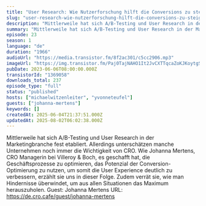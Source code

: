 ```yaml
---
title: "User Research: Wie Nutzerforschung hilft die Conversions zu steigern"
slug: "user-research-wie-nutzerforschung-hilft-die-conversions-zu-steigern"
description: "Mittlerweile hat sich A/B-Testing und User Research in der Marketingbranche fest etabliert. Allerdings unterschätzen manche Unternehmen noch immer die Wichtigkeit von CRO. Wie Johanna Mertens, CRO Managerin bei Villeroy & Boch, es geschafft hat, die Geschäftsprozesse zu optimieren, das Potenzial der Conversion-Optimierung zu nutzen, um somit die User Experience deutlich zu verbessern, erzählt sie uns in dieser Folge. Zudem verrät sie, wie man Hindernisse überwindet, um aus allen Situationen das Maximum herauszuholen. Guest: Johanna Mertens URL: https://de.cro.cafe/guest/johanna-mertens"
summary: "Mittlerweile hat sich A/B-Testing und User Research in der Marketingbranche fest etabliert. Allerdings unterschätzen manche Unternehmen noch immer die Wichtigkeit von CRO. Wie Johanna Mertens, CRO Managerin bei Villeroy & Boch, es geschafft hat, die Geschäftsprozesse zu optimieren, das Potenzial der Conversion-Optimierung zu nutzen, um somit die User Experience deutlich zu verbessern, erzählt sie uns in dieser Folge. Zudem verrät sie, wie man Hindernisse überwindet, um aus allen Situationen das Maximum herauszuholen. Guest: Johanna Mertens URL: https://de.cro.cafe/guest/johanna-mertens"
episode: 23
season: 1
language: "de"
duration: "1966"
audioUrl: "https://media.transistor.fm/8f2ac301/c5cc2906.mp3"
imageUrl: "https://img.transistor.fm/Paj0TajNAHO1It2JvCXTTqcaZoKJKoytgSkqSDjPuFQ/rs:fill:0:0:1/w:1400/h:1400/q:60/mb:500000/aHR0cHM6Ly9pbWct/dXBsb2FkLXByb2R1/Y3Rpb24udHJhbnNp/c3Rvci5mbS81ZDFl/Y2ZiY2I2NjI0NDgy/ZDAxOTA2NzliNGEw/MmY5YS5wbmc.webp"
pubDate: 2023-06-06T08:00:00.000Z
transistorId: "1369058"
downloads_total: 237
episode_type: "full"
status: "published"
hosts: ["michaelwitzenleiter", "yvonneteufel"]
guests: ["johanna-mertens"]
keywords: []
createdAt: 2025-06-04T21:37:51.000Z
updatedAt: 2025-08-02T06:02:38.000Z
---
```


Mittlerweile hat sich A/B-Testing und User Research in der Marketingbranche fest etabliert. Allerdings unterschätzen manche Unternehmen noch immer die Wichtigkeit von CRO. Wie Johanna Mertens, CRO Managerin bei Villeroy & Boch, es geschafft hat, die Geschäftsprozesse zu optimieren, das Potenzial der Conversion-Optimierung zu nutzen, um somit die User Experience deutlich zu verbessern, erzählt sie uns in dieser Folge. Zudem verrät sie, wie man Hindernisse überwindet, um aus allen Situationen das Maximum herauszuholen. Guest: Johanna Mertens URL: https://de.cro.cafe/guest/johanna-mertens
